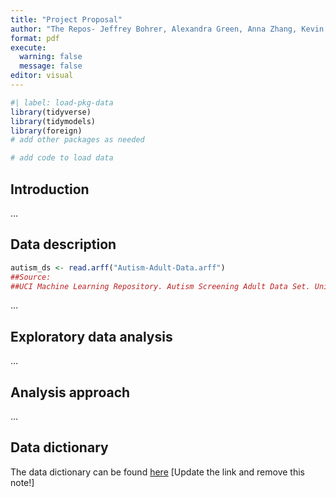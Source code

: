 ```yaml
---
title: "Project Proposal"
author: "The Repos- Jeffrey Bohrer, Alexandra Green, Anna Zhang, Kevin Lee"
format: pdf
execute: 
  warning: false
  message: false
editor: visual
---
```


```r
#| label: load-pkg-data
library(tidyverse)
library(tidymodels)
library(foreign)
# add other packages as needed

# add code to load data
```

## Introduction

...

## Data description
```r
autism_ds <- read.arff("Autism-Adult-Data.arff")
##Source:
##UCI Machine Learning Repository. Autism Screening Adult Data Set. University of California, Irvine, 2018, https://archive.ics.uci.edu/dataset/426/autism+screening+adult.
```
...

## Exploratory data analysis

...

## Analysis approach

...

## Data dictionary

The data dictionary can be found [here](ADD%20LINK!!!) \[Update the link and remove this note!\]
